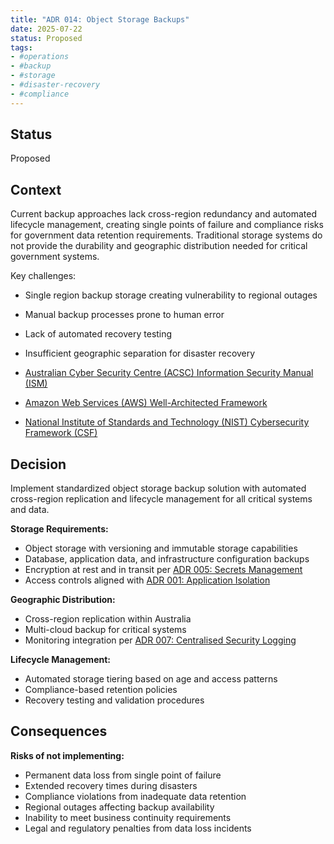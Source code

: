 ```yaml
---
title: "ADR 014: Object Storage Backups"
date: 2025-07-22
status: Proposed
tags:
- #operations
- #backup
- #storage
- #disaster-recovery
- #compliance
---
```


## Status

Proposed

## Context

Current backup approaches lack cross-region redundancy and automated lifecycle management, creating single points of failure and compliance risks for government data retention requirements. Traditional storage systems do not provide the durability and geographic distribution needed for critical government systems.

Key challenges:

- Single region backup storage creating vulnerability to regional outages
- Manual backup processes prone to human error
- Lack of automated recovery testing
- Insufficient geographic separation for disaster recovery

- [Australian Cyber Security Centre (ACSC) Information Security Manual (ISM)](https://www.cyber.gov.au/resources-business-and-government/essential-cyber-security/ism)
- [Amazon Web Services (AWS) Well-Architected Framework](https://aws.amazon.com/architecture/well-architected/)
- [National Institute of Standards and Technology (NIST) Cybersecurity Framework (CSF)](https://www.nist.gov/cyberframework)

## Decision

Implement standardized object storage backup solution with automated cross-region replication and lifecycle management for all critical systems and data.

**Storage Requirements:**

- Object storage with versioning and immutable storage capabilities
- Database, application data, and infrastructure configuration backups
- Encryption at rest and in transit per [ADR 005: Secrets Management](../security/005-secrets-management.qmd)
- Access controls aligned with [ADR 001: Application Isolation](../security/001-isolation.qmd)

**Geographic Distribution:**

- Cross-region replication within Australia
- Multi-cloud backup for critical systems
- Monitoring integration per [ADR 007: Centralised Security Logging](../operations/007-logging.qmd)

**Lifecycle Management:**

- Automated storage tiering based on age and access patterns
- Compliance-based retention policies
- Recovery testing and validation procedures

## Consequences

**Risks of not implementing:**

- Permanent data loss from single point of failure
- Extended recovery times during disasters
- Compliance violations from inadequate data retention
- Regional outages affecting backup availability
- Inability to meet business continuity requirements
- Legal and regulatory penalties from data loss incidents
